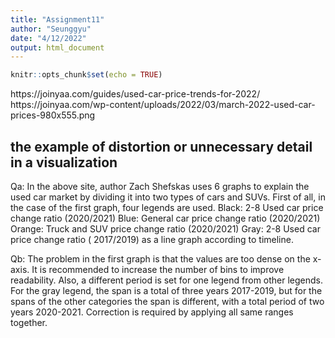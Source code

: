 ```yaml
---
title: "Assignment11"
author: "Seunggyu"
date: "4/12/2022"
output: html_document
---
```


```r
knitr::opts_chunk$set(echo = TRUE)
```


https://joinyaa.com/guides/used-car-price-trends-for-2022/
https://joinyaa.com/wp-content/uploads/2022/03/march-2022-used-car-prices-980x555.png

## the example of distortion or unnecessary detail in a visualization
Qa:
In the above site, author Zach Shefskas uses 6 graphs to explain the used car market by dividing it into two types of cars and SUVs.
First of all, in the case of the first graph, four legends are used. Black: 2-8 Used car price change ratio (2020/2021) Blue: General car price change ratio (2020/2021) Orange: Truck and SUV price change ratio (2020/2021) Gray: 2-8 Used car price change ratio ( 2017/2019) as a line graph according to timeline.

Qb:
The problem in the first graph is that the values ​​are too dense on the x-axis. It is recommended to increase the number of bins to improve readability.
Also, a different period is set for one legend from other legends. For the gray legend, the span is a total of three years 2017-2019, but for the spans of the other categories the span is different, with a total period of two years 2020-2021.
Correction is required by applying all same ranges together.


